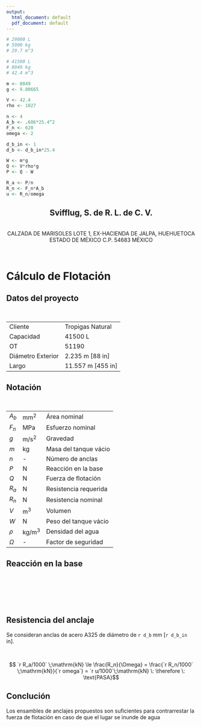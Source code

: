 ```yaml
---
output:
  html_document: default
  pdf_document: default
---
```


```r
# 29000 L
# 5900 kg
# 29.7 m^3

# 41500 L
# 8049 kg
# 42.4 m^3

m <- 8049
g <- 9.80665

V <- 42.4
rho <- 1027

n <- 4
A_b <- .606*25.4^2
F_n <- 620
omega <- 2

d_b_in <- 1
d_b <- d_b_in*25.4

W <- m*g
Q <- V*rho*g
P <- Q - W

R_a <- P/n
R_n <- F_n*A_b
u <- R_n/omega
```

<!--
title: "Cálculo de Flotación"
output: html_document
date: "2024-07-09"
-->

<center>
<h2>Svifflug, S. de R. L. de C. V.</h2><br>
CALZADA DE MARISOLES LOTE 1, EX-HACIENDA DE JALPA, HUEHUETOCA ESTADO DE MÉXICO C.P. 54683 MÉXICO
</center>

<br>

# Cálculo de Flotación

## Datos del proyecto

<br>

 |
---|---
Cliente           | Tropigas Natural
Capacidad         | 41500 L
OT                | 51190
Diámetro Exterior | 2.235 m [88 in]
Largo             | 11.557 m [455 in]

## Notación 

<br>

 | |
---|----|---
$A_b$   | $\mathrm{mm^2}$   | Área nominal
$F_n$   | $\mathrm{MPa}$    | Esfuerzo nominal
$g$     | $\mathrm{m/s^2}$  | Gravedad
$m$     | $\mathrm{kg}$     | Masa del tanque vácio
$n$     | -                 | Número de anclas
$P$     | $\mathrm{N}$      | Reacción en la base
$Q$     | $\mathrm{N}$      | Fuerza de flotación
$R_a$   | $\mathrm{N}$      | Resistencia requerida
$R_n$   | $\mathrm{N}$      | Resistencia nominal
$V$     | $\mathrm{m^3}$    | Volumen
$W$     | $\mathrm{N}$      | Peso del tanque vácio
$\rho$  | $\mathrm{kg/m^3}$ | Densidad del agua
$\Omega$| -                 | Factor de seguridad

## Reacción en la base

\begin{align*}
g &= `r g` \;\mathrm{m/s^2}\\
m &= `r m` \;\mathrm{kg}\\
V &= `r V` \;\mathrm{m^3}\\
\rho &= `r rho` \;\mathrm{kg/m^3}
\end{align*}

<br>

\begin{align*}
W &= m \cdot g\\
W &= `r m` \;\mathrm{kg} \cdot `r g` \;\mathrm{m/s^2}\\
W &= `r W/1000` \;\mathrm{kN}
\end{align*}

<br>

\begin{align*}
Q &= V \cdot \rho \cdot g\\
Q &= `r V` \;\mathrm{m^3} \cdot `r rho` \;\mathrm{kg/m^3}\cdot `r g` \;\mathrm{m/s^2}\\
Q &= `r Q/1000` \;\mathrm{kN}
\end{align*}

<br>

\begin{align*}
P &= Q - W\\
P &= `r Q/1000` \;\mathrm{kN} - `r W/1000` \;\mathrm{kN}\\
P &= `r P/1000` \;\mathrm{kN}
\end{align*}

## Resistencia del anclaje

Se consideran anclas de acero A325 de diámetro de `r d_b` mm [`r d_b_in` in].

\begin{align*}
F_n &= `r F_n` \;\mathrm{MPa}\\
A_b &= `r A_b` \;\mathrm{mm^2}\\
\Omega &= `r omega`
\end{align*}

\begin{align*}
R_a &= \frac{P}{n}\\[10pt]
R_a &= \frac{`r P/1000` \;\mathrm{kN}}{`r n`}\\[10pt]
R_a &= `r R_a/1000` \;\mathrm{kN}\\[10pt]

R_n &= F_n \cdot A_b\\[10pt]
R_n &= `r F_n` \;\mathrm{MPa} \cdot `r A_b` \;\mathrm{mm^2}\\[10pt]
R_n &= `r R_n/1000` \;\mathrm{kN}
\end{align*}

<br>

$$ `r R_a/1000` \;\mathrm{kN} \le \frac{R_n}{\Omega} = \frac{`r R_n/1000` \;\mathrm{kN}}{`r omega`} = `r  u/1000`\;\mathrm{kN} \: \therefore \: \text{PASA}$$

## Conclución

Los ensambles de anclajes propuestos son suficientes para contrarrestar la fuerza de flotación en caso de que el lugar se inunde de agua
